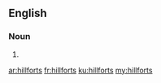 ==English==

===Noun===
{{head|en|noun plural form}}

# {{plural of|hillfort|lang=en}}

[[ar:hillforts]]
[[fr:hillforts]]
[[ku:hillforts]]
[[my:hillforts]]